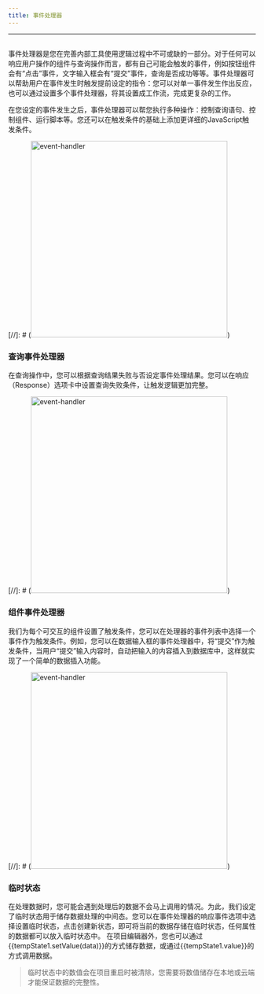 ```yaml
---
title: 事件处理器
---
```

---

## <Heading hidden>事件处理器</Heading>

事件处理器是您在完善内部工具使用逻辑过程中不可或缺的一部分。对于任何可以响应用户操作的组件与查询操作而言，都有自己可能会触发的事件，例如按钮组件会有“点击”事件，文字输入框会有“提交”事件，查询是否成功等等。事件处理器可以帮助用户在事件发生时触发提前设定的指令：您可以对单一事件发生作出反应，也可以通过设置多个事件处理器，将其设置成工作流，完成更复杂的工作。

在您设定的事件发生之后，事件处理器可以帮您执行多种操作：控制查询语句、控制组件、运行脚本等。您还可以在触发条件的基础上添加更详细的JavaScript触发条件。

[//]: # (<img alt="event-handler" src="require('@/img/official-site/event-handler-01.png').default" width="400" />)

### 查询事件处理器
在查询操作中，您可以根据查询结果失败与否设定事件处理结果。您可以在响应（Response）选项卡中设置查询失败条件，让触发逻辑更加完整。

[//]: # (<img alt="event-handler" src="require('@/img/official-site/event-handler-02.png').default" width="400" />)

### 组件事件处理器
我们为每个可交互的组件设置了触发条件，您可以在处理器的事件列表中选择一个事件作为触发条件。例如，您可以在数据输入框的事件处理器中，将“提交”作为触发条件，当用户“提交”输入内容时，自动把输入的内容插入到数据库中，这样就实现了一个简单的数据插入功能。

[//]: # (<img alt="event-handler" src="require('@/img/official-site/event-handler-03.png').default" width="400" />)

### 临时状态
在处理数据时，您可能会遇到处理后的数据不会马上调用的情况。为此，我们设定了临时状态用于储存数据处理的中间态。您可以在事件处理器的响应事件选项中选择设置临时状态，点击创建新状态，即可将当前的数据存储在临时状态，任何属性的数据都可以放入临时状态中。
在项目编辑器外，您也可以通过{{tempState1.setValue(data)}}的方式储存数据，或通过{{tempState1.value}}的方式调用数据。

>临时状态中的数值会在项目重启时被清除，您需要将数值储存在本地或云端才能保证数据的完整性。
